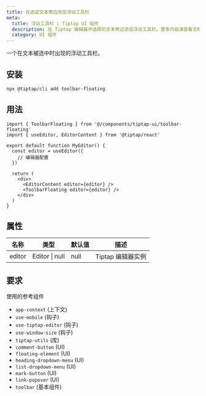 ```yaml
---
title: 在选定文本旁边添加浮动工具栏
meta:
  title: 浮动工具栏 | Tiptap UI 组件
  description: 在 Tiptap 编辑器中选择的文本旁边添加浮动工具栏。更多内容请查看文档！
  category: UI 组件
---
```


一个在文本被选中时出现的浮动工具栏。

## 安装

```bash
npx @tiptap/cli add toolbar-floating
```

## 用法

```tsx
import { ToolbarFloating } from '@/components/tiptap-ui/toolbar-floating'
import { useEditor, EditorContent } from '@tiptap/react'

export default function MyEditor() {
  const editor = useEditor({
    // 编辑器配置
  })

  return (
    <div>
      <EditorContent editor={editor} />
      <ToolbarFloating editor={editor} />
    </div>
  )
}
```

## 属性

| 名称   | 类型           | 默认值 | 描述                        |
| ------ | -------------- | ------- | -------------------------- |
| editor | Editor \| null | null    | Tiptap 编辑器实例         |

## 要求

使用的参考组件

- `app-context` (上下文)
- `use-mobile` (钩子)
- `use-tiptap-editor` (钩子)
- `use-window-size` (钩子)
- `tiptap-utils` (库)
- `comment-button` (UI)
- `floating-element` (UI)
- `heading-dropdown-menu` (UI)
- `list-dropdown-menu` (UI)
- `mark-button` (UI)
- `link-popover` (UI)
- `toolbar` (基本组件)